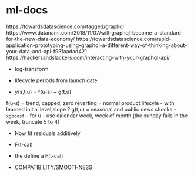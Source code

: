 # ml-docs

https://towardsdatascience.com/tagged/graphql
https://www.datanami.com/2018/11/07/will-graphql-become-a-standard-for-the-new-data-economy/
https://towardsdatascience.com/rapid-application-prototyping-using-graphql-a-different-way-of-thinking-about-your-data-and-api-f93faadad421
https://hackersandslackers.com/interacting-with-your-graphql-api/


- log-transform
- lifecycle periods from launch date

- y(s,t,u) = f(u-s) + g(t,u)

f(u-s) = trend, capped, zero reverting  = normal product lifecyle - with learned initial level,slope ?
g(t,u) = seasonal and public news shocks - `xgboost` - for u - use calendar week, week of month (the sunday falls in the week, truncate 5 to 4)


- Now fit residuals additively

- F(t-cal)
- the define a F(t-cal)
- COMPATIBILITY/SMOOTHNESS
